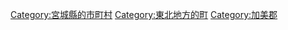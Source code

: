 {{Commonscat|Kami, Miyagi}}
{{Catmore}}

{{DEFAULTSORT:Kami}}
[[Category:宮城縣的市町村|Category:宮城縣的市町村]]
[[Category:東北地方的町|Category:東北地方的町]]
[[Category:加美郡|Category:加美郡]]